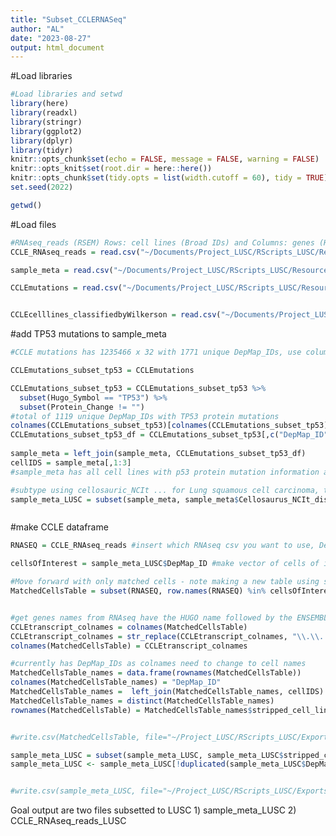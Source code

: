 ```yaml
---
title: "Subset_CCLERNASeq"
author: "AL"
date: "2023-08-27"
output: html_document
---
```



#Load libraries
```r
#Load libraries and setwd
library(here)
library(readxl)
library(stringr)
library(ggplot2)
library(dplyr)
library(tidyr)
knitr::opts_chunk$set(echo = FALSE, message = FALSE, warning = FALSE)
knitr::opts_knit$set(root.dir = here::here())
knitr::opts_chunk$set(tidy.opts = list(width.cutoff = 60), tidy = TRUE)
set.seed(2022)

getwd()
```

#Load files
```r

#RNAseq_reads (RSEM) Rows: cell lines (Broad IDs) and Columns: genes (HGNC symbol and Ensembl ID)
CCLE_RNAseq_reads = read.csv("~/Documents/Project_LUSC/RScripts_LUSC/Resources/CCLEDownloads/CCLE_RNAseq_reads.csv", header=TRUE, stringsAsFactors = FALSE, row.names = 1 )

sample_meta = read.csv("~/Documents/Project_LUSC/RScripts_LUSC/Resources/CCLEDownloads/sample_info.csv", header = TRUE)

CCLEmutations = read.csv("~/Documents/Project_LUSC/RScripts_LUSC/Resources/CCLEDownloads/CCLE_mutations.csv", header = TRUE)


CCLEcelllines_classifiedbyWilkerson = read.csv("~/Documents/Project_LUSC/RScripts_LUSC/Resources/LUSCclassifers_WilkersonTable2.csv",header=TRUE, stringsAsFactors = FALSE)


```


#add TP53 mutations to sample_meta
```r
#CCLE mutations has 1235466 x 32 with 1771 unique DepMap_IDs, use columns called DepMap_ID, Hugo_Symbol, Protein_Change and subset with only tp53 mutations

CCLEmutations_subset_tp53 = CCLEmutations

CCLEmutations_subset_tp53 = CCLEmutations_subset_tp53 %>%
  subset(Hugo_Symbol == "TP53") %>%
  subset(Protein_Change != "")
#total of 1119 unique DepMap_IDs with TP53 protein mutations
colnames(CCLEmutations_subset_tp53)[colnames(CCLEmutations_subset_tp53) == "Protein_Change"] <- "p53"
CCLEmutations_subset_tp53_df = CCLEmutations_subset_tp53[,c("DepMap_ID", "p53")]
  
sample_meta = left_join(sample_meta, CCLEmutations_subset_tp53_df)
cellIDS = sample_meta[,1:3]
#sample_meta has all cell lines with p53 protein mutation information added

#subtype using cellosauric_NCIt ... for Lung squamous cell carcinoma, then subset for available RNAseq data
sample_meta_LUSC = subset(sample_meta, sample_meta$Cellosaurus_NCIt_disease == "Lung squamous cell carcinoma") #37 cell lines 



```


#make CCLE dataframe
```r
RNASEQ = CCLE_RNAseq_reads #insert which RNAseq csv you want to use, DepMap_ID is used for identifying cell lines

cellsOfInterest = sample_meta_LUSC$DepMap_ID #make vector of cells of interest by Depmap ID#

#Move forward with only matched cells - note making a new table using subset function but with all gene transcripts from original
MatchedCellsTable = subset(RNASEQ, row.names(RNASEQ) %in% cellsOfInterest) #28 cell lines 


#get genes names from RNAseq have the HUGO name followed by the ENSEMBL information, need to only keep HUGO name
CCLEtranscript_colnames = colnames(MatchedCellsTable)
CCLEtranscript_colnames = str_replace(CCLEtranscript_colnames, "\\.\\..*", "")
colnames(MatchedCellsTable) = CCLEtranscript_colnames

#currently has DepMap_IDs as colnames need to change to cell names
MatchedCellsTable_names = data.frame(rownames(MatchedCellsTable))
colnames(MatchedCellsTable_names) = "DepMap_ID"
MatchedCellsTable_names =  left_join(MatchedCellsTable_names, cellIDS)
MatchedCellsTable_names = distinct(MatchedCellsTable_names)
rownames(MatchedCellsTable) = MatchedCellsTable_names$stripped_cell_line_name


#write.csv(MatchedCellsTable, file="~/Project_LUSC/RScripts_LUSC/Exports/CCLE_RNAseq_reads_LUSC.csv")

sample_meta_LUSC = subset(sample_meta_LUSC, sample_meta_LUSC$stripped_cell_line_name %in% MatchedCellsTable_names$stripped_cell_line_name)
sample_meta_LUSC <- sample_meta_LUSC[!duplicated(sample_meta_LUSC$DepMap_ID), ]


#write.csv(sample_meta_LUSC, file="~/Project_LUSC/RScripts_LUSC/Exports/sample_meta_LUSC.csv")


```



Goal output are two files subsetted to LUSC
1) sample_meta_LUSC
2) CCLE_RNAseq_reads_LUSC

